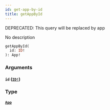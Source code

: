 ```yaml
---
id: get-app-by-id
title: getAppById
---
```


<span class="badge badge--warning">DEPRECATED: This query will be replaced by app</span>

No description

```graphql
getAppById(
  id: ID!
): App!

```

### Arguments

#### `id` ([`ID!`](/docs/graphql/scalars/id))

### Type

#### [`App`](/docs/graphql/objects/app)
